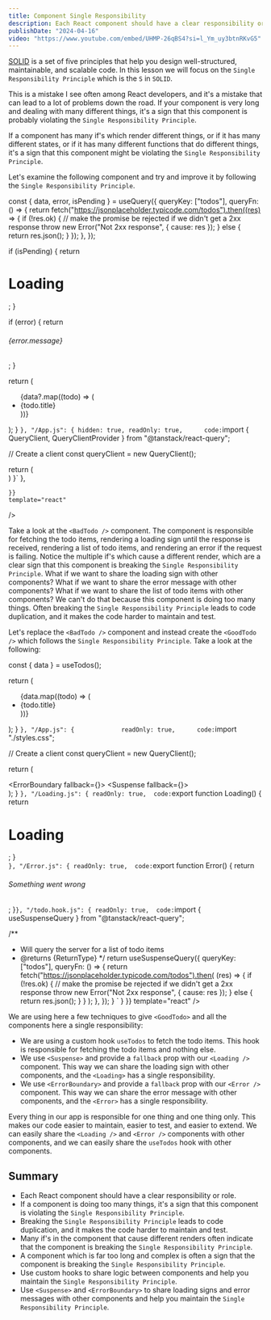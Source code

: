 ```yaml
---
title: Component Single Responsibility
description: Each React component should have a clear responsibility or role
publishDate: "2024-04-16"
video: "https://www.youtube.com/embed/UHMP-26qBS4?si=l_Ym_uy3btnRKvG5"
---
```


[SOLID](https://simple.wikipedia.org/wiki/SOLID_(object-oriented_design)#:~:text=mnemonic%20acronym%20for%205%20principles,(rules)%20in%20computer%20programming.) is a set of five principles that help you design well-structured, maintainable, and scalable code.
In this lesson we will focus on the `Single Responsibility Principle` which is the `S` in `SOLID`.

This is a mistake I see often among React developers, and it's a mistake that can lead to a lot of problems down the road.
If your component is very long and dealing with many different things, it's a sign that this component is probably violating the `Single Responsibility Principle`.

If a component has many if's which render different things, or if it has many different states, or if it has many different functions that do different things, it's a sign that this component might be violating the `Single Responsibility Principle`. 

Let's examine the following component and try and improve it by following the `Single Responsibility Principle`.

<div className="mt-5">
<Sandpack 
	customSetup={{ 
		dependencies: { 
			"react": "^18.0.0",
    	"react-dom": "^18.0.0",
    	"react-scripts": "^5.0.0",
    	"@tanstack/react-query": "5.29.2"
		}
	}}
	files={{
		"/BadTodo.js": {
			readOnly: true,	
			code: `/**
 * Todo is in charge of:
 *    - send a request to fetch the todo items
 *    - render a loading sign until the response is recieved
 *    - render a list of todo items
 *    - render an error if the request if failing
 *
 * This long list is a sign for breaking the single responsibility rule
 */


  const { data, error, isPending } = useQuery({
    queryKey: ["todos"],
    queryFn: () => {
      return fetch("https://jsonplaceholder.typicode.com/todos").then((res) => {
        if (!res.ok) {
          // make the promise be rejected if we didn't get a 2xx response
          throw new Error("Not 2xx response", { cause: res });
        } else {
          return res.json();
        }
      });
    },
  });

  if (isPending) {
    return <h1>Loading</h1>;
  }

  if (error) {
    return <h6>{error.message}</h6>;
  }

  return (
    <ul>
      {data?.map((todo) => (
        <li key={todo.id}>{todo.title}</li>
      ))}
    </ul>
  );
}
			`
		},
		"/App.js": {
			hidden: true,
			readOnly: true,		
			code: `import { QueryClient, QueryClientProvider } from "@tanstack/react-query";
			
// Create a client
const queryClient = new QueryClient();

  return (
		<QueryClientProvider client={queryClient}>
			<BadTodo />
		</QueryClientProvider>		
  )
}`
		},
		
	}}
	template="react" 
/>
</div>

Take a look at the `<BadTodo />` component. The component is responsible for fetching the todo items, rendering a loading sign until the response is received, rendering a list of todo items, and rendering an error if the request is failing.
Notice the multiple if's which cause a different render, which are a clear sign that this component is breaking the `Single Responsibility Principle`.
What if we want to share the loading sign with other components? What if we want to share the error message with other components? What if we want to share the list of todo items with other components? We can't do that because this component is doing too many things.
Often breaking the `Single Responsibility Principle` leads to code duplication, and it makes the code harder to maintain and test.

Let's replace the `<BadTodo />` component and instead create the `<GoodTodo />` which follows the `Single Responsibility Principle`.
Take a look at the following:

<div className="mt-5">
<Sandpack 
	customSetup={{ 
		dependencies: { 
			"react": "^18.0.0",
    	"react-dom": "^18.0.0",
    	"react-scripts": "^5.0.0",
    	"@tanstack/react-query": "5.29.2",
			"react-error-boundary": "4.0.13"
		}
	}}
	files={{
		"/GoodTodo.js": {
			readOnly: true,	
			code: `import { useTodos } from "./todo.hook.js";

  const { data } = useTodos();

  return (
    <ul>
      {data.map((todo) => (
        <li key={todo.id}>{todo.title}</li>
      ))}
    </ul>
  );
}
`
		},
		"/App.js": {			
			readOnly: true,		
			code: `import "./styles.css";

// Create a client
const queryClient = new QueryClient();

  return (
		<QueryClientProvider client={queryClient}>
			<div className="App">
				<ErrorBoundary fallback={<Error />}>
					<Suspense fallback={<Loading />}>
						<GoodTodo />
					</Suspense>
				</ErrorBoundary>
			</div>
		</QueryClientProvider>
  );
}
`
		},
		"/Loading.js": {
			readOnly: true,	
			code: `export function Loading() {
	return <h1>Loading</h1>;
}					 
					`
		},
		"/Error.js": {
			readOnly: true,	
			code: `export function Error() {
	return <h6>Something went wrong</h6>;
}`
		},
		"/todo.hook.js": {
			readOnly: true,	
			code: `import { useSuspenseQuery } from "@tanstack/react-query";

/**
 * Will query the server for a list of todo items
 * @returns {ReturnType<typeof useSuspenseQuery>}
 */
  return useSuspenseQuery({
    queryKey: ["todos"],
    queryFn: () => {
      return fetch("https://jsonplaceholder.typicode.com/todos").then(
        (res) => {
          if (!res.ok) {
            // make the promise be rejected if we didn't get a 2xx response
            throw new Error("Not 2xx response", { cause: res });
          } else {
            return res.json();
          }
        }
      );
    },
  });
}
`
		}
	}}
	template="react" 
/>
</div>

We are using here a few techniques to give `<GoodTodo>` and all the components here a single responsibility:
- We are using a custom hook `useTodos` to fetch the todo items. This hook is responsible for fetching the todo items and nothing else.
- We use `<Suspense>` and provide a `fallback` prop with our `<Loading />` component. This way we can share the loading sign with other components, and the `<Loading>` has a single responsibility.
- We use `<ErrorBoundary>` and provide a `fallback` prop with our `<Error />` component. This way we can share the error message with other components, and the `<Error>` has a single responsibility.

Every thing in our app is responsible for one thing and one thing only. This makes our code easier to maintain, easier to test, and easier to extend.
We can easily share the `<Loading />` and `<Error />` components with other components, and we can easily share the `useTodos` hook with other components.

## Summary

- Each React component should have a clear responsibility or role.
- If a component is doing too many things, it's a sign that this component is violating the `Single Responsibility Principle`.
- Breaking the `Single Responsibility Principle` leads to code duplication, and it makes the code harder to maintain and test.
- Many if's in the component that cause different renders often indicate that the component is breaking the `Single Responsibility Principle`.
- A component which is far too long and complex is often a sign that the component is breaking the `Single Responsibility Principle`.
- Use custom hooks to share logic between components and help you maintain the `Single Responsibility Principle`.
- Use `<Suspense>` and `<ErrorBoundary>` to share loading signs and error messages with other components and help you maintain the `Single Responsibility Principle`.